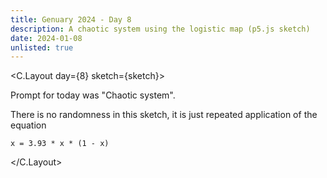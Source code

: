 ```yaml
---
title: Genuary 2024 - Day 8
description: A chaotic system using the logistic map (p5.js sketch)
date: 2024-01-08
unlisted: true
---
```



<C.Layout day={8} sketch={sketch}>

Prompt for today was "Chaotic system".

There is no randomness in this sketch, it is just repeated application of the
equation

```
x = 3.93 * x * (1 - x)
```

</C.Layout>
